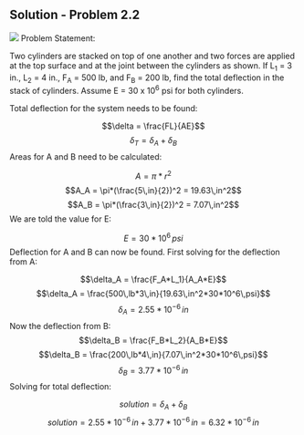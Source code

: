 ## Solution - Problem 2.2

![](images/139.png)
Problem Statement:

Two cylinders are stacked on top of one another and two forces are applied at the top surface and at the joint between the cylinders as shown. If L<sub>1</sub> = 3 in., L<sub>2</sub> = 4 in., F<sub>A</sub> = 500 lb, and F<sub>B</sub> = 200 lb, find the total deflection in the stack of cylinders. Assume E = 30 x 10<sup>6</sup> psi for both cylinders.

Total deflection for the system needs to be found:

$$\delta = \frac{FL}{AE}$$ $$\delta_T = \delta_A+\delta_B$$ Areas for A and B need to be calculated:

$$A = \pi*r^2$$ $$A_A = \pi*(\frac{5\,in}{2})^2 = 19.63\,in^2$$ $$A_B = \pi*(\frac{3\,in}{2})^2 = 7.07\,in^2$$ We are told the value for E:

$$E = 30*10^6\,psi$$ Deflection for A and B can now be found. First solving for the deflection from A:

$$\delta_A = \frac{F_A*L_1}{A_A*E}$$ $$\delta_A = \frac{500\,lb*3\,in}{19.63\,in^2*30*10^6\,psi}$$ $$\delta_A = 2.55*10^{-6}\,in$$
Now the deflection from B:
$$\delta_B = \frac{F_B*L_2}{A_B*E}$$ $$\delta_B = \frac{200\,lb*4\,in}{7.07\,in^2*30*10^6\,psi}$$ $$\delta_B = 3.77*10^{-6}\,in$$ Solving for total deflection:

$$solution = \delta_A+\delta_B$$ $$solution = 2.55*10^{-6}\,in+3.77*10^{-6}\,in=6.32*10^{-6}\,in$$
